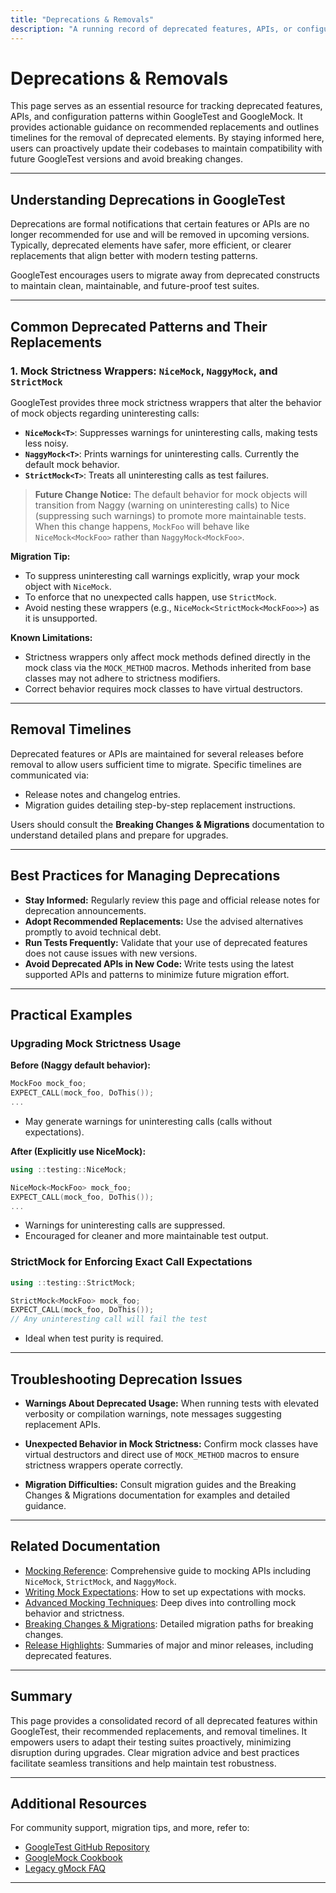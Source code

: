 ```yaml
---
title: "Deprecations & Removals"
description: "A running record of deprecated features, APIs, or configuration patterns, their recommended replacements, and target removal timelines. Users rely on this page to proactively update their code and maintain long-term compatibility."
---
```


# Deprecations & Removals

This page serves as an essential resource for tracking deprecated features, APIs, and configuration patterns within GoogleTest and GoogleMock. It provides actionable guidance on recommended replacements and outlines timelines for the removal of deprecated elements. By staying informed here, users can proactively update their codebases to maintain compatibility with future GoogleTest versions and avoid breaking changes.

---

## Understanding Deprecations in GoogleTest

Deprecations are formal notifications that certain features or APIs are no longer recommended for use and will be removed in upcoming versions. Typically, deprecated elements have safer, more efficient, or clearer replacements that align better with modern testing patterns.

GoogleTest encourages users to migrate away from deprecated constructs to maintain clean, maintainable, and future-proof test suites.

---

## Common Deprecated Patterns and Their Replacements

### 1. Mock Strictness Wrappers: `NiceMock`, `NaggyMock`, and `StrictMock`

GoogleTest provides three mock strictness wrappers that alter the behavior of mock objects regarding uninteresting calls:

- **`NiceMock<T>`**: Suppresses warnings for uninteresting calls, making tests less noisy.
- **`NaggyMock<T>`**: Prints warnings for uninteresting calls. Currently the default mock behavior.
- **`StrictMock<T>`**: Treats all uninteresting calls as test failures.

> **Future Change Notice:**
> The default behavior for mock objects will transition from Naggy (warning on uninteresting calls) to Nice (suppressing such warnings) to promote more maintainable tests. When this change happens, `MockFoo` will behave like `NiceMock<MockFoo>` rather than `NaggyMock<MockFoo>`.

**Migration Tip:**
- To suppress uninteresting call warnings explicitly, wrap your mock object with `NiceMock`.
- To enforce that no unexpected calls happen, use `StrictMock`.
- Avoid nesting these wrappers (e.g., `NiceMock<StrictMock<MockFoo>>`) as it is unsupported.

**Known Limitations:**
- Strictness wrappers only affect mock methods defined directly in the mock class via the `MOCK_METHOD` macros. Methods inherited from base classes may not adhere to strictness modifiers.
- Correct behavior requires mock classes to have virtual destructors.

---

## Removal Timelines

Deprecated features or APIs are maintained for several releases before removal to allow users sufficient time to migrate. Specific timelines are communicated via:

- Release notes and changelog entries.
- Migration guides detailing step-by-step replacement instructions.

Users should consult the **Breaking Changes & Migrations** documentation to understand detailed plans and prepare for upgrades.

---

## Best Practices for Managing Deprecations

- **Stay Informed:** Regularly review this page and official release notes for deprecation announcements.
- **Adopt Recommended Replacements:** Use the advised alternatives promptly to avoid technical debt.
- **Run Tests Frequently:** Validate that your use of deprecated features does not cause issues with new versions.
- **Avoid Deprecated APIs in New Code:** Write tests using the latest supported APIs and patterns to minimize future migration effort.

---

## Practical Examples

### Upgrading Mock Strictness Usage

**Before (Naggy default behavior):**

```cpp
MockFoo mock_foo;
EXPECT_CALL(mock_foo, DoThis());
...
```

- May generate warnings for uninteresting calls (calls without expectations).

**After (Explicitly use NiceMock):**

```cpp
using ::testing::NiceMock;

NiceMock<MockFoo> mock_foo;
EXPECT_CALL(mock_foo, DoThis());
...
```

- Warnings for uninteresting calls are suppressed.
- Encouraged for cleaner and more maintainable test output.

### StrictMock for Enforcing Exact Call Expectations

```cpp
using ::testing::StrictMock;

StrictMock<MockFoo> mock_foo;
EXPECT_CALL(mock_foo, DoThis());
// Any uninteresting call will fail the test
```

- Ideal when test purity is required.

---

## Troubleshooting Deprecation Issues

- **Warnings About Deprecated Usage:**
  When running tests with elevated verbosity or compilation warnings, note messages suggesting replacement APIs.

- **Unexpected Behavior in Mock Strictness:**
  Confirm mock classes have virtual destructors and direct use of `MOCK_METHOD` macros to ensure strictness wrappers operate correctly.

- **Migration Difficulties:**
  Consult migration guides and the Breaking Changes & Migrations documentation for examples and detailed guidance.

---

## Related Documentation

- [Mocking Reference](../docs/reference/mocking.md): Comprehensive guide to mocking APIs including `NiceMock`, `StrictMock`, and `NaggyMock`.
- [Writing Mock Expectations](../guides/mocking-with-googlemock/writing-mock-expectations.md): How to set up expectations with mocks.
- [Advanced Mocking Techniques](../guides/mocking-with-googlemock/advanced-mocking-techniques.md): Deep dives into controlling mock behavior and strictness.
- [Breaking Changes & Migrations](../changelog/breaking-deprecations-upgrade/breaking-changes-migrations.md): Detailed migration paths for breaking changes.
- [Release Highlights](../changelog/version-history-release-notes/release-highlights.md): Summaries of major and minor releases, including deprecated features.

---

## Summary

This page provides a consolidated record of all deprecated features within GoogleTest, their recommended replacements, and removal timelines. It empowers users to adapt their testing suites proactively, minimizing disruption during upgrades. Clear migration advice and best practices facilitate seamless transitions and help maintain test robustness.

---

## Additional Resources

For community support, migration tips, and more, refer to:

- [GoogleTest GitHub Repository](https://github.com/google/googletest)
- [GoogleMock Cookbook](https://google.github.io/googletest/gmock_cook_book.html)
- [Legacy gMock FAQ](../docs/gmock_faq.md)

---